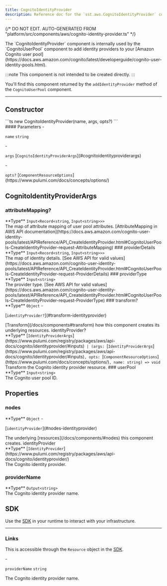 ```yaml
---
title: CognitoIdentityProvider
description: Reference doc for the `sst.aws.CognitoIdentityProvider` component.
---
```


{/* DO NOT EDIT. AUTO-GENERATED FROM "platform/src/components/aws/cognito-identity-provider.ts" */}


<div class="tsdoc">

<Section type="about">
The `CognitoIdentityProvider` component is internally used by the `CognitoUserPool`
component to add identity providers to your [Amazon Cognito user pool](https://docs.aws.amazon.com/cognito/latest/developerguide/cognito-user-identity-pools.html).

:::note
This component is not intended to be created directly.
:::

You'll find this component returned by the `addIdentityProvider` method of the `CognitoUserPool` component.
</Section>

---

## Constructor

<Segment>
<Section type="signature">
```ts
new CognitoIdentityProvider(name, args, opts?)
```
</Section>

<Section type="parameters">
#### Parameters
- <p><code class="key">name</code> <code class="primitive">string</code></p>
- <p><code class="key">args</code> [<code class="type">CognitoIdentityProviderArgs</code>](#cognitoidentityproviderargs)</p>
- <p><code class="key">opts?</code> [<code class="type">ComponentResourceOptions</code>](https://www.pulumi.com/docs/concepts/options/)</p>
</Section>
</Segment>

## CognitoIdentityProviderArgs
### attributeMapping?
<Segment>
<Section type="parameters">
<InlineSection>
**Type** <code class="primitive">Input</code><code class="symbol">&lt;</code><code class="primitive">Record</code><code class="symbol">&lt;</code><code class="primitive">string</code>, <code class="primitive">Input</code><code class="symbol">&lt;</code><code class="primitive">string</code><code class="symbol">&gt;</code><code class="symbol">&gt;</code><code class="symbol">&gt;</code>
</InlineSection>
</Section>
The map of attribute mapping of user pool attributes. [AttributeMapping in AWS API documentation](https://docs.aws.amazon.com/cognito-user-identity-pools/latest/APIReference/API_CreateIdentityProvider.html#CognitoUserPools-CreateIdentityProvider-request-AttributeMapping)

</Segment>
### providerDetails
<Segment>
<Section type="parameters">
<InlineSection>
**Type** <code class="primitive">Input</code><code class="symbol">&lt;</code><code class="primitive">Record</code><code class="symbol">&lt;</code><code class="primitive">string</code>, <code class="primitive">Input</code><code class="symbol">&lt;</code><code class="primitive">string</code><code class="symbol">&gt;</code><code class="symbol">&gt;</code><code class="symbol">&gt;</code>
</InlineSection>
</Section>
The map of identity details. [See AWS API for valid values](https://docs.aws.amazon.com/cognito-user-identity-pools/latest/APIReference/API_CreateIdentityProvider.html#CognitoUserPools-CreateIdentityProvider-request-ProviderDetails)

</Segment>
### providerType
<Segment>
<Section type="parameters">
<InlineSection>
**Type** <code class="primitive">Input</code><code class="symbol">&lt;</code><code class="primitive">string</code><code class="symbol">&gt;</code>
</InlineSection>
</Section>
The provider type. [See AWS API for valid values](https://docs.aws.amazon.com/cognito-user-identity-pools/latest/APIReference/API_CreateIdentityProvider.html#CognitoUserPools-CreateIdentityProvider-request-ProviderType)

</Segment>
### transform?
<Segment>
<Section type="parameters">
<InlineSection>
**Type** <code class="primitive">Object</code>
</InlineSection>
- <p>[<code class="key">identityProvider?</code>](#transform-identityprovider)</p>
</Section>
[Transform](/docs/components#transform) how this component creates its underlying
resources.

</Segment>
<NestedTitle id="transform-identityprovider" Tag="h4" parent="transform.">identityProvider?</NestedTitle>
<Segment>
<Section type="parameters">
<InlineSection>
**Type** [<code class="type">IdentityProviderArgs</code>](https://www.pulumi.com/registry/packages/aws/api-docs/cognito/identityprovider/#inputs)<code class="symbol"> | </code><code class="symbol">(</code><code class="primitive">args</code><code class="symbol">: </code>[<code class="type">IdentityProviderArgs</code>](https://www.pulumi.com/registry/packages/aws/api-docs/cognito/identityprovider/#inputs)<code class="symbol">, </code><code class="primitive">opts</code><code class="symbol">: </code>[<code class="type">ComponentResourceOptions</code>](https://www.pulumi.com/docs/concepts/options/)<code class="symbol">, </code><code class="primitive">name</code><code class="symbol">: </code><code class="primitive">string</code><code class="symbol">)</code><code class="symbol"> => </code><code class="primitive">void</code>
</InlineSection>
</Section>
Transform the Cognito identity provider resource.

</Segment>
### userPool
<Segment>
<Section type="parameters">
<InlineSection>
**Type** <code class="primitive">Input</code><code class="symbol">&lt;</code><code class="primitive">string</code><code class="symbol">&gt;</code>
</InlineSection>
</Section>
The Cognito user pool ID.

</Segment>

## Properties

### nodes
<Segment>
<Section type="parameters">
<InlineSection>
**Type** <code class="primitive">Object</code>
</InlineSection>
- <p>[<code class="key">identityProvider</code>](#nodes-identityprovider)</p>
</Section>
The underlying [resources](/docs/components/#nodes) this component creates.
</Segment>
<NestedTitle id="nodes-identityprovider" Tag="h4" parent="nodes.">identityProvider</NestedTitle>
<Segment>
<Section type="parameters">
<InlineSection>
**Type** [<code class="type">IdentityProvider</code>](https://www.pulumi.com/registry/packages/aws/api-docs/cognito/identityprovider/)
</InlineSection>
</Section>
The Cognito identity provider.
</Segment>

### providerName
<Segment>
<Section type="parameters">
<InlineSection>
**Type** <code class="primitive">Output</code><code class="symbol">&lt;</code><code class="primitive">string</code><code class="symbol">&gt;</code>
</InlineSection>
</Section>
The Cognito identity provider name.
</Segment>

## SDK

Use the [SDK](/docs/reference/sdk/) in your runtime to interact with your infrastructure.

---

### Links
This is accessible through the `Resource` object in the [SDK](/docs/reference/sdk/#links).
<Segment>
<Section type="parameters">
- <p><code class="key">providerName</code> <code class="primitive">string</code></p>

  The Cognito identity provider name.
</Section>
</Segment>
</div>
